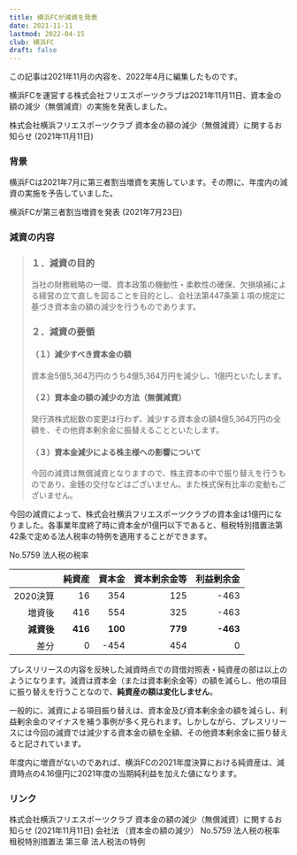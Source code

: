 ```yaml
---
title: 横浜FCが減資を発表
date: 2021-11-11
lastmod: 2022-04-15
club: 横浜FC
draft: false
---
```


<Alert severity="warning">
  この記事は2021年11月の内容を、2022年4月に編集したものです。
</Alert>

横浜FCを運営する株式会社フリエスポーツクラブは2021年11月11日、資本金の額の減少（無償減資）の実施を発表しました。

<PanelLink to="https://www.yokohamafc.com/2021/11/11/club-2/">
  株式会社横浜フリエスポーツクラブ 資本金の額の減少（無償減資）に関するお知らせ (2021年11月11日)
</PanelLink>

### 背景

横浜FCは2021年7月に第三者割当増資を実施しています。その際に、年度内の減資の実施を予告していました。

<PanelLink to="/posts/2021/07/yokohamafc/">
  横浜FCが第三者割当増資を発表 (2021年7月23日)
</PanelLink>

### 減資の内容

> ### １．減資の目的
>
> 当社の財務戦略の一環、資本政策の機動性・柔軟性の確保、欠損填補による経営の立て直しを図ることを目的とし、会社法第447条第１項の規定に基づき資本金の額の減少を行うものであります。
>
> ### ２．減資の要領
>
> #### （１）減少すべき資本金の額
>
> 資本金5億5,364万円のうち4億5,364万円を減少し、1億円といたします。
>
> #### （２）資本金の額の減少の方法（無償減資）
>
> 発行済株式総数の変更は行わず、減少する資本金の額4億5,364万円の全額を、その他資本剰余金に振替えることといたします。
>
> #### （３）資本金減少による株主様への影響について
>
> 今回の減資は無償減資となりますので、株主資本の中で振り替えを行うものであり、金銭の交付などはございません。また株式保有比率の変動もございません。

今回の減資によって、株式会社横浜フリエスポーツクラブの資本金は1億円になりました。各事業年度終了時に資本金が1億円以下であると、租税特別措置法第42条で定める法人税率の特例を適用することができます。

<PanelLink to="https://www.nta.go.jp/taxes/shiraberu/taxanswer/hojin/5759.htm">
  No.5759 法人税の税率
</PanelLink>

|           |    純資産 |  資本金  | 資本剰余金等 | 利益剰余金 |
|----------:|---------:|--------:|-----------:|---------:|
|   2020決算 |     16   |   354   |      125  |     -463  |
|   増資後   |    416   |   554   |      325   |    -463   |
| **減資後** |  **416** | **100** |    **779** |  **-463** |
|       差分 |      0   | <Diff>-454</Diff>  | <Diff>454</Diff> | 0 |

プレスリリースの内容を反映した減資時点での貸借対照表・純資産の部は以上のようになります。減資は資本金（または資本剰余金等）の額を減らし、他の項目に振り替えを行うことなので、**純資産の額は変化しません**。

一般的に、減資による項目振り替えは、資本金及び資本剰余金の額を減らし、利益剰余金のマイナスを補う事例が多く見られます。しかしながら、プレスリリースには今回の減資では減少する資本金の額を全額、その他資本剰余金に振り替えると記されています。

年度内に増資がないのであれば、横浜FCの2021年度決算における純資産は、減資時点の4.16億円に2021年度の当期純利益を加えた値になります。

### リンク

<PanelLink to="https://www.yokohamafc.com/2021/11/11/club-2/">
  株式会社横浜フリエスポーツクラブ 資本金の額の減少（無償減資）に関するお知らせ (2021年11月11日)
</PanelLink>

<PanelLink to="https://elaws.e-gov.go.jp/document?lawid=417AC0000000086#Mp-At_447">
  会社法 （資本金の額の減少）
</PanelLink>

<PanelLink to="https://www.nta.go.jp/taxes/shiraberu/taxanswer/hojin/5759.htm">
  No.5759 法人税の税率
</PanelLink>

<PanelLink to="https://elaws.e-gov.go.jp/document?lawid=332AC0000000026&keyword=%E7%A7%9F%E7%A8%8E%E7%89%B9%E5%88%A5%E6%8E%AA%E7%BD%AE%E6%B3%95#Mp-Ch_3">
  租税特別措置法 第三章 法人税法の特例
</PanelLink>
